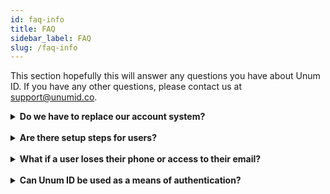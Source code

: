 ```yaml
---
id: faq-info
title: FAQ
sidebar_label: FAQ
slug: /faq-info
---
```



This section hopefully this will answer any questions you have about Unum ID. If you have any other questions, please contact us at support@unumid.co.

<details>
  <summary>
  <b>Do we have to replace our account system?</b>
  </summary>
  <br/>
  <p>
    <b>No.</b> Unum ID can sit on top of your existing account onboarding system, allowing you to continue to use any KYC or identity verification provider you like.
  </p>
</details>
<br/>
<details>
  <summary>
  <b>Are there setup steps for users?</b>
  </summary>
  <br/>
  <p>
    <b>No, for users everything works automatically, behind the scenes.</b> When you set up Unum ID you opt to create credentials for existing or new users - either way it is a button click for the user. With that button click they will have all the convience of instant onboarding to future service providers Unum ID provides without having to do anything further. Additionall your business stands to gain the long term benefit of increased revenue.
  </p>
</details>
<br/>
<details>
  <summary>
  <b>What if a user loses their phone or access to their email?</b>
  </summary>
  <br/>
  <p>
    <b>Not a problem.</b> The user's credentials are securely stored in the cloud and can be retrieved via email or phone verification on any device upon authentication in any browser to our web wallet.
  </p>
</details>
<br/>
<details>
  <summary>
  <b>Can Unum ID be used as a means of authentication?</b>
  </summary>
  <br/>
  <p>
    <b>Yes.</b> Unum ID can sit on top of your existing account authorization system, facilitating a gradual transition away from passwords. You don’t have to eliminate them right away, or ever if you prefer.
  </p>
  <p>
    We recommend first using Unum ID as a second step in the authentication process, on top of your existing account system. Then, you can gradually replace that system entirely to fully eliminate passwords and remove the weak link.
  </p>
  <p>
    Even though this use case is viable, please reach out for more detailed information as we are longer publicly prompting this use case.
  </p>
</details>